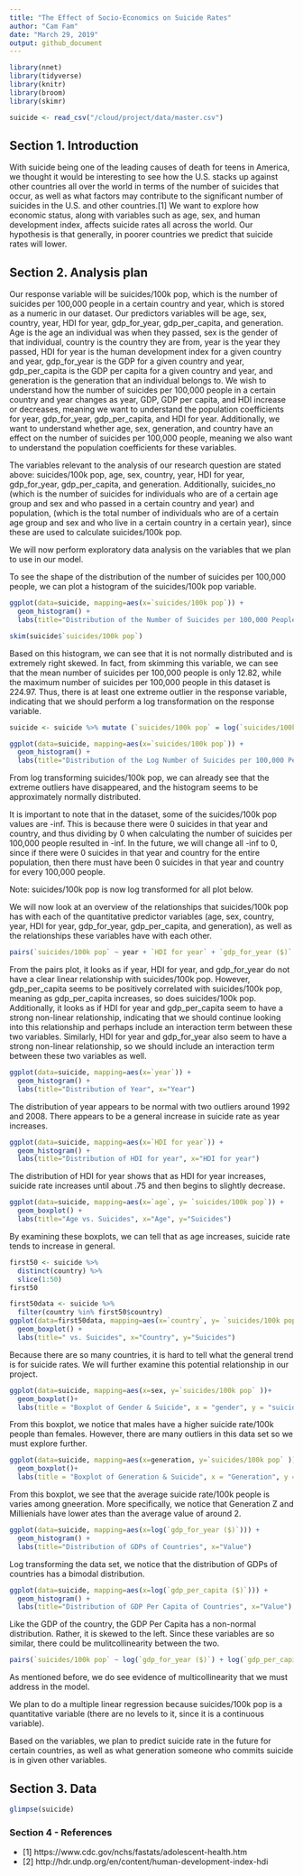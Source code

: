 ```yaml
---
title: "The Effect of Socio-Economics on Suicide Rates"
author: "Cam Fam"
date: "March 29, 2019"
output: github_document
---
```


```r
library(nnet)
library(tidyverse)
library(knitr)
library(broom)
library(skimr)
```

```r
suicide <- read_csv("/cloud/project/data/master.csv")
```

## Section 1. Introduction

With suicide being one of the leading causes of death for teens in America, we thought it would be interesting to see how the U.S. stacks up against other countries all over the world in terms of the number of suicides that occur, as well as what factors may contribute to the significant number of suicides in the U.S. and other countries.[1] We want to explore how economic status, along with variables such as age, sex, and human development index, affects suicide rates all across the world. Our hypothesis is that generally, in poorer countries we predict that suicide rates will lower. 

## Section 2. Analysis plan

Our response variable will be suicides/100k pop, which is the number of suicides per 100,000 people in a certain country and year, which is stored as a numeric in our dataset. Our predictors variables will be age, sex, country, year, HDI for year, gdp_for_year, gdp_per_capita, and generation. Age is the age an individual was when they passed, sex is the gender of that individual, country is the country they are from, year is the year they passed, HDI for year is the human development index for a given country and year, gdp_for_year is the GDP for a given country and year, gdp_per_capita is the GDP per capita for a given country and year, and generation is the generation that an individual belongs to. We wish to understand how the number of suicides per 100,000 people in a certain country and year changes as year, GDP, GDP per capita, and HDI increase or decreases, meaning we want to understand the population coefficients for year, gdp_for_year, gdp_per_capita, and HDI for year. Additionally, we want to understand whether age, sex, generation, and country have an effect on the number of suicides per 100,000 people, meaning we also want to understand the population coefficients for these variables.

The variables relevant to the analysis of our research question are stated above: suicides/100k pop, age, sex, country, year, HDI for year, gdp_for_year, gdp_per_capita, and generation. Additionally, suicides_no (which is the number of suicides for individuals who are of a certain age group and sex and who passed in a certain country and year) and population, (which is the total number of individuals who are of a certain age group and sex and who live in a certain country in a certain year), since these are used to calculate suicides/100k pop.

We will now perform exploratory data analysis on the variables that we plan to use in our model.

To see the shape of the distribution of the number of suicides per 100,000 people, we can plot a histogram of the suicides/100k pop variable.

```r
ggplot(data=suicide, mapping=aes(x=`suicides/100k pop`)) + 
  geom_histogram() +
  labs(title="Distribution of the Number of Suicides per 100,000 People", x="Number of Suicides per 100,000 People")
```

```r
skim(suicide$`suicides/100k pop`)
```

Based on this histogram, we can see that it is not normally distributed and is extremely right skewed. In fact, from skimming this variable, we can see that the mean number of suicides per 100,000 people is only 12.82, while the maximum number of suicides per 100,000 people in this dataset is 224.97. Thus, there is at least one extreme outlier in the response variable, indicating that we should perform a log transformation on the response variable.

```r
suicide <- suicide %>% mutate (`suicides/100k pop` = log(`suicides/100k pop`))
```

```r
ggplot(data=suicide, mapping=aes(x=`suicides/100k pop`)) + 
  geom_histogram() +
  labs(title="Distribution of the Log Number of Suicides per 100,000 People", x="Log Number of Suicides per 100,000 People")
```

From log transforming suicides/100k pop, we can already see that the extreme outliers have disappeared, and the histogram seems to be approximately normally distributed. 

It is important to note that in the dataset, some of the suicides/100k pop values are -inf. This is because there were 0 suicides in that year and country, and thus dividing by 0 when calculating the number of suicides per 100,000 people resulted in -inf. In the future, we will change all -inf to 0, since if there were 0 suicides in that year and country for the entire population, then there must have been 0 suicides in that year and country for every 100,000 people.

Note: suicides/100k pop is now log transformed for all plot below. 

We will now look at an overview of the relationships that suicides/100k pop has with each of the quantitative predictor variables (age, sex, country, year, HDI for year, gdp_for_year, gdp_per_capita, and generation), as well as the relationships these variables have with each other.

```r
pairs(`suicides/100k pop` ~ year + `HDI for year` + `gdp_for_year ($)` + `gdp_per_capita ($)`, data = suicide)
```

From the pairs plot, it looks as if year, HDI for year, and gdp_for_year do not have a clear linear relationship with suicides/100k pop. However, gdp_per_capita seems to be positively correlated with suicides/100k pop, meaning as gdp_per_capita increases, so does suicides/100k pop. Additionally, it looks as if HDI for year and gdp_per_capita seem to have a strong non-linear relationship, indicating that we should continue looking into this relationship and perhaps include an interaction term between these two variables. Similarly, HDI for year and gdp_for_year also seem to have a strong non-linear relationship, so we should include an interaction term between these two variables as well.

```r
ggplot(data=suicide, mapping=aes(x=`year`)) + 
  geom_histogram() +
  labs(title="Distribution of Year", x="Year")
```
The distribution of year appears to be normal with two outliers around 1992 and 2008. There appears to be a general increase in suicide rate as year increases.

```r
ggplot(data=suicide, mapping=aes(x=`HDI for year`)) + 
  geom_histogram() +
  labs(title="Distribution of HDI for year", x="HDI for year")
```
The distribution of HDI for year shows that as HDI for year increases, suicide rate increases until about .75 and then begins to slightly decrease.

```r
ggplot(data=suicide, mapping=aes(x=`age`, y= `suicides/100k pop`)) + 
  geom_boxplot() +
  labs(title="Age vs. Suicides", x="Age", y="Suicides")
```

By examining these boxplots, we can tell that as age increases, suicide rate tends to increase in general.

```r
first50 <- suicide %>%
  distinct(country) %>%
  slice(1:50)
first50
```
```r
first50data <- suicide %>%
  filter(country %in% first50$country)
ggplot(data=first50data, mapping=aes(x=`country`, y= `suicides/100k pop`)) + 
  geom_boxplot() +
  labs(title=" vs. Suicides", x="Country", y="Suicides")
```

Because there are so many countries, it is hard to tell what the general trend is for suicide rates. We will further examine this potential relationship in our project.

```r
ggplot(data=suicide, mapping=aes(x=sex, y=`suicides/100k pop` ))+
  geom_boxplot()+
  labs(title = "Boxplot of Gender & Suicide", x = "gender", y = "suicide")
```

From this boxplot, we notice that males have a higher suicide rate/100k people than females. However, there are many outliers in this data set so we must explore further.

```r
ggplot(data=suicide, mapping=aes(x=generation, y=`suicides/100k pop` ))+
  geom_boxplot()+
  labs(title = "Boxplot of Generation & Suicide", x = "Generation", y = "Suicide")
```

From this boxplot, we see that the average suicide rate/100k people is varies among gneeration. More specifically, we notice that Generation Z and Millienials have lower ates than the average value of around 2.

```r
ggplot(data=suicide, mapping=aes(x=log(`gdp_for_year ($)`))) +
  geom_histogram() +
  labs(title="Distribution of GDPs of Countries", x="Value")
```

Log transforming the data set, we notice that the distribution of GDPs of countries has a bimodal distribution.

```r
ggplot(data=suicide, mapping=aes(x=log(`gdp_per_capita ($)`))) +
  geom_histogram() +
  labs(title="Distribution of GDP Per Capita of Countries", x="Value")
```

Like the GDP of the country, the GDP Per Capita has a non-normal distribution. Rather, it is skewed to the left. Since these variables are so similar, there could be mulitcollinearity between the two.

```r
pairs(`suicides/100k pop` ~ log(`gdp_for_year ($)`) + log(`gdp_per_capita ($)`), data = suicide)
```

As mentioned before, we do see evidence of multicollinearity that we must address in the model.

We plan to do a multiple linear regression because suicides/100k pop is a quantitative variable (there are no levels to it, since it is a continuous variable). 

Based on the variables, we plan to predict suicide rate in the future for certain countries, as well as what generation someone who commits suicide is in given other variables.

## Section 3. Data
```r
glimpse(suicide)
```

### Section 4 - References
- [1] https://www.cdc.gov/nchs/fastats/adolescent-health.htm
- [2] http://hdr.undp.org/en/content/human-development-index-hdi
